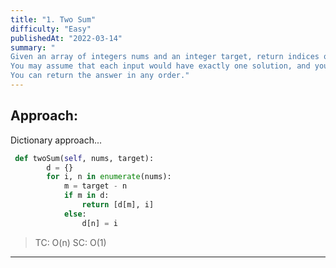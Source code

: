```yaml
---
title: "1. Two Sum"
difficulty: "Easy"
publishedAt: "2022-03-14"
summary: "
Given an array of integers nums and an integer target, return indices of the two numbers such that they add up to target. 
You may assume that each input would have exactly one solution, and you may not use the same element twice. 
You can return the answer in any order."
---
```


## Approach:

Dictionary approach...

```python:Solution.py
 def twoSum(self, nums, target):
        d = {}
        for i, n in enumerate(nums):
            m = target - n
            if m in d:
                return [d[m], i]
            else:
                d[n] = i
```

> TC: O(n) SC: O(1)

---
